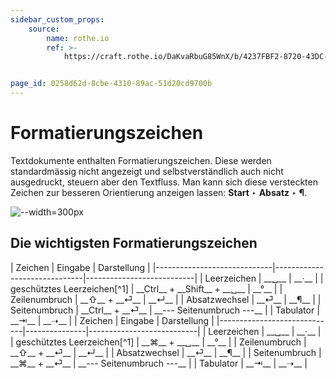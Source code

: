```yaml
---
sidebar_custom_props:
    source:
        name: rothe.io
        ref: >-
            https://craft.rothe.io/DaKvaRbuG85WnX/b/4237FBF2-8720-43DC-8A13-F6487CDDBC37/1.6-%E2%80%94-Formatierungszeichen


page_id: 0258d62d-8cbe-4310-89ac-51d20cd9700b
---
```



# Formatierungszeichen

Textdokumente enthalten Formatierungszeichen. Diese werden standardmässig nicht angezeigt und selbstverständlich auch nicht ausgedruckt, steuern aber den Textfluss. Man kann sich diese versteckten Zeichen zur besseren Orientierung anzeigen lassen: **Start** ‣ **Absatz** ‣ **¶**.

![--width=300px](img/word-formatting-marks.jpg)

## Die wichtigsten Formatierungszeichen

<OsTabs>
    <TabItem value="win">
        | Zeichen | Eingabe | Darstellung |
        |-----------------------------|------------------------------|---------------------------| |
        Leerzeichen | __␣__ | __·__ | | geschütztes Leerzeichen[^1] | __Ctrl__ + __Shift__ + __␣__ | __°__ | |
        Zeilenumbruch | __⇧__ + __⏎__ | __↵__ | | Absatzwechsel | __⏎__ | __¶__ | | Seitenumbruch | __Ctrl__ +
        __⏎__ | __--- Seitenumbruch ---__ | | Tabulator | __⇥__ | __➝__ |
    </TabItem>
    <TabItem value="mac">
        | Zeichen | Eingabe | Darstellung |
        |-----------------------------|---------------|---------------------------| | Leerzeichen | __␣__ |
        __·__ | | geschütztes Leerzeichen[^1] | __⌘__ + __␣__ | __°__ | | Zeilenumbruch | __⇧__ + __⏎__ |
        __↵__ | | Absatzwechsel | __⏎__ | __¶__ | | Seitenumbruch | __⌘__ + __⏎__ | __--- Seitenumbruch ---__
        | | Tabulator | __⇥__ | __➝__ |
    </TabItem>
</OsTabs>

[^1]: Ein **geschütztes Leerzeichen** ist ein Leerzeichen, bei dem die Zeile nicht umgebrochen werden darf. Es wird beispielsweise in Telefonnummern oder bei Massangaben wie «CHF 10.–» oder «12 kg» verwendet, damit der Wert nicht von der Einheit getrennt wird.
